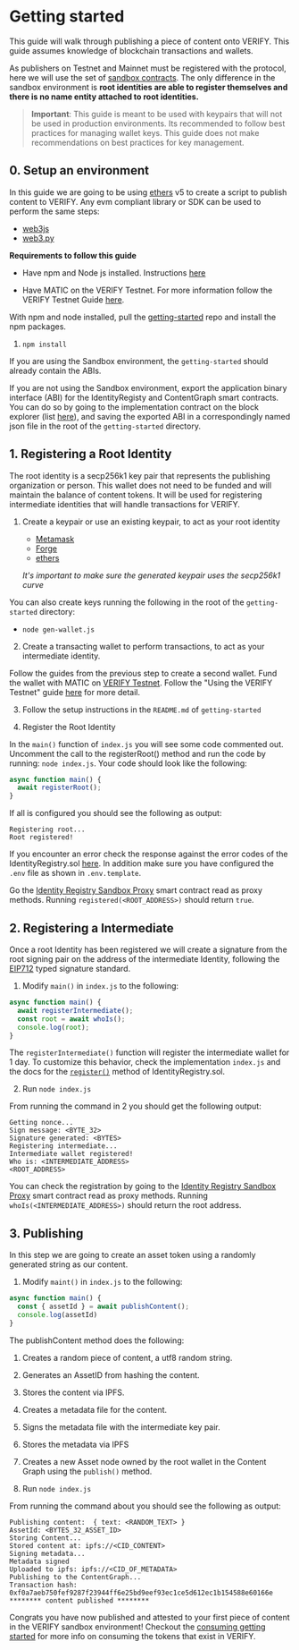 # Getting started

This guide will walk through publishing a piece of content onto VERIFY. This guide assumes knowledge of blockchain transactions and wallets.

As publishers on Testnet and Mainnet must be registered
with the protocol, here we will use the set of [sandbox contracts](/smart-contracts/#sandbox). The only difference in the sandbox environment is **root identities
are able to register themselves and there is no name entity attached to root identities.**

> **Important**: This guide is meant to be used with keypairs that will not be used in production environments. Its recommended to follow
best practices for managing wallet keys. This guide does not make recommendations on best practices for key management.

## 0. Setup an environment

In this guide we are going to be using [ethers](https://docs.ethers.org/v5/) v5 to create a script to publish content
to VERIFY. Any evm compliant library or SDK can be used to perform the same steps:

* [web3js](https://web3js.readthedocs.io/en/v1.10.0/)
* [web3.py](https://web3py.readthedocs.io/en/stable/quickstart.html)

**Requirements to follow this guide**

* Have npm and Node js installed. Instructions [here](https://docs.npmjs.com/downloading-and-installing-node-js-and-npm)

* Have MATIC on the VERIFY Testnet. For more information follow the VERIFY Testnet Guide [here](/VERIFY-testnet).

With npm and node installed, pull the [getting-started](https://github.com/verify-media/getting-started) repo and install the npm packages.

1. `npm install`

If you are using the Sandbox environment, the `getting-started` should already contain the ABIs. 

If you are not using the Sandbox environment, export the application binary interface (ABI) for the IdentityRegisty and ContentGraph smart contracts. You can do so by going to the implementation contract on the block explorer (list [here](/smart-contracts/)), and saving the exported ABI in a correspondingly named json file in the root of the
`getting-started` directory. 

## 1. Registering a Root Identity

The root identity is a secp256k1 key pair that represents the publishing organization or person. This wallet does not need to be funded
and will maintain the balance of content tokens. It will be used for registering intermediate identities that will
handle transactions for VERIFY.

1. Create a keypair or use an existing keypair, to act as your root identity
    * [Metamask](https://support.metamask.io/hc/en-us/articles/360015289632-How-to-export-an-account-s-private-key)
    * [Forge](https://book.getfoundry.sh/reference/forge/forge-create)
    * [ethers](https://docs.ethers.org/v4/api-wallet.html)

    *It's important to make sure the generated keypair uses the secp256k1 curve*

  You can also create keys running the following in the root of the `getting-started` directory:
  * `node gen-wallet.js`

2. Create a transacting wallet to perform transactions, to act as your intermediate identity.

Follow the guides from the previous step to create a second wallet. Fund the wallet with MATIC on [VERIFY Testnet](https://raas.gelato.network/rollups/details/public/verify-testnet). Follow the "Using the VERIFY Testnet" guide [here](/VERIFY-testnet) for more detail.

3. Follow the setup instructions in the `README.md` of `getting-started`

4. Register the Root Identity

In the `main()` function of `index.js` you will see some code commented out. Uncomment the call to the registerRoot() method and
run the code by running: `node index.js`. Your code should look like the following:

``` javascript copy
async function main() {
  await registerRoot();
}
```

If all is configured you should see the following as output:

```
Registering root...
Root registered!
```

If you encounter an error check the response against the error codes of the IdentityRegistry.sol [here](/publishing/identity/contract/#errors).
In addition make sure you have configured the `.env` file as shown in `.env.template`.

Go the [Identity Registry Sandbox Proxy](https://verify-testnet.blockscout.com/address/0xdCE27c4a76bE1fF9F9C543E13FCC3591E33A0E25?tab=read_proxy) smart contract read as proxy methods. Running `registered(<ROOT_ADDRESS>)` should return `true`.

## 2. Registering a Intermediate

Once a root Identity has been registered we will create a signature from the root signing pair on the address of the
intermediate Identity, following the [EIP712](https://eips.ethereum.org/EIPS/eip-712) typed signature standard.

1. Modify `main()` in `index.js` to the following:

```javascript copy
async function main() {
  await registerIntermediate();
  const root = await whoIs();
  console.log(root);
}
```

The `registerIntermediate()` function will register the intermediate wallet for 1 day. To customize this behavior,
check the implementation `index.js` and the docs for the  [`register()`](/publishing/identity/contract/#registerbytes-memory-signature-address-root-address-intermediate-uint256-expiry-uint256-chainid-uint256-deadline) method of IdentityRegistry.sol.

2. Run `node index.js`

From running the command in 2 you should get the following output:

```
Getting nonce...
Sign message: <BYTE_32>
Signature generated: <BYTES>
Registering intermediate...
Intermediate wallet registered!
Who is: <INTERMEDIATE_ADDRESS>
<ROOT_ADDRESS>
```

You can check the registration by going to the [Identity Registry Sandbox Proxy](https://verify-testnet.blockscout.com/address/0xdCE27c4a76bE1fF9F9C543E13FCC3591E33A0E25?tab=read_proxy) smart contract read as proxy methods. Running `whoIs(<INTERMEDIATE_ADDRESS>)` should return the root address.

## 3. Publishing

In this step we are going to create an asset token using a randomly generated string as our content. 

1. Modify `maint()` in `index.js` to the following:

```javascript copy
async function main() {
  const { assetId } = await publishContent();
  console.log(assetId)
}
```

The publishContent method does the following:

1. Creates a random piece of content, a utf8 random string.
2. Generates an AssetID from hashing the content.
3. Stores the content via IPFS.
4. Creates a metadata file for the content.
5. Signs the metadata file with the intermediate key pair.
6. Stores the metadata via IPFS
7. Creates a new Asset node owned by the root wallet in the Content Graph using the `publish()` method.

2. Run `node index.js`

From running the command about you should see the following as output:

```
Publishing content:  { text: <RANDOM_TEXT> }
AssetId: <BYTES_32_ASSET_ID>
Storing Content...
Stored content at: ipfs://<CID_CONTENT>
Signing metadata...
Metadata signed
Uploaded to ipfs: ipfs://<CID_OF_METADATA>
Publishing to the ContentGraph...
Transaction hash: 0xf0a7aeb750fef9287f23944ff6e25bd9eef93ec1ce5d612ec1b154588e60166e
******** content published ********
```

Congrats you have now published and attested to your first piece of content in the VERIFY sandbox environment! Checkout the [consuming getting started](/consuming/getting-started/) for more info
on consuming the tokens that exist in VERIFY.